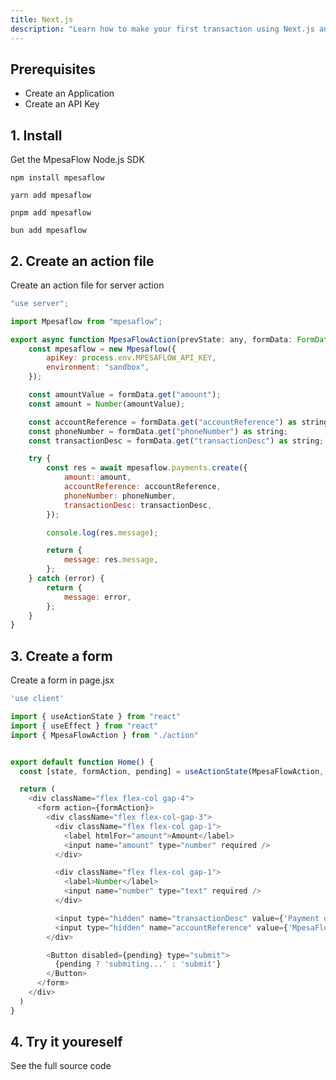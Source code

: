 ```yaml
---
title: Next.js
description: "Learn how to make your first transaction using Next.js and the MpesaFlow Node.js SDK."
---
```


## Prerequisites

- Create an Application
- Create an API Key


## 1. Install
Get the MpesaFlow Node.js SDK

<CodeGroup>

```npm npm
npm install mpesaflow
```

```yarn yarn
yarn add mpesaflow
```

```pnpm pnpm
pnpm add mpesaflow
```

```bun bun
bun add mpesaflow
```
</CodeGroup>


## 2. Create an action file
Create an action file for server action



```javascript action.ts
"use server";

import Mpesaflow from "mpesaflow";

export async function MpesaFlowAction(prevState: any, formData: FormData) {
	const mpesaflow = new Mpesaflow({
		apiKey: process.env.MPESAFLOW_API_KEY,
		environment: "sandbox",
	});

	const amountValue = formData.get("amount");
	const amount = Number(amountValue);

	const accountReference = formData.get("accountReference") as string;
	const phoneNumber = formData.get("phoneNumber") as string;
	const transactionDesc = formData.get("transactionDesc") as string;

	try {
		const res = await mpesaflow.payments.create({
			amount: amount,
			accountReference: accountReference,
			phoneNumber: phoneNumber,
			transactionDesc: transactionDesc,
		});

		console.log(res.message);

		return {
			message: res.message,
		};
	} catch (error) {
		return {
			message: error,
		};
	}
}

```


## 3. Create a form
Create a form in page.jsx



```javascript page.tsx
'use client'

import { useActionState } from "react"
import { useEffect } from "react"
import { MpesaFlowAction } from "./action"


export default function Home() {
  const [state, formAction, pending] = useActionState(MpesaFlowAction, undefined)

  return (
    <div className="flex flex-col gap-4">
      <form action={formAction}>
        <div className="flex flex-col-gap-3">
          <div className="flex flex-col gap-1">
            <label htmlFor="amount">Amount</label>
            <input name="amount" type="number" required />
          </div>

          <div className="flex flex-col gap-1">
            <label>Number</label>
            <input name="number" type="text" required />
          </div>

          <input type="hidden" name="transactionDesc" value={'Payment of service x'} />
          <input type="hidden" name="accountReference" value={'MpesaFlow'} />
        </div>

        <Button disabled={pending} type="submit">
          {pending ? 'submiting...' : 'submit'}
        </Button>
      </form>
    </div>
  )
}
```

## 4. Try it youreself

<CardGroup cols={2}>
  <Card
    title="Next.js Example (App Router)"
    icon="up-right-from-square"
    href="https://github.com/MpesaFlow/mpesaflow-nextjs-app-router-example"
    
  >
  See the full source code
  </Card>
</CardGroup>